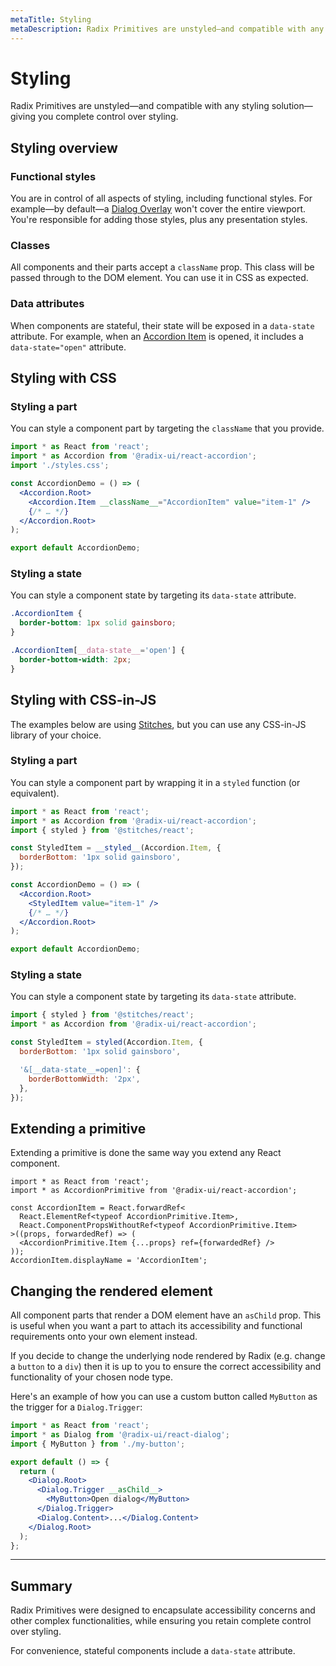 ```yaml
---
metaTitle: Styling
metaDescription: Radix Primitives are unstyled—and compatible with any styling solution—giving you complete control over styling.
---
```


# Styling

<Description>
  Radix Primitives are unstyled—and compatible with any styling solution—giving
  you complete control over styling.
</Description>

## Styling overview

### Functional styles

You are in control of all aspects of styling, including functional styles. For example—by default—a [Dialog Overlay](../components/dialog) won't cover the entire viewport. You're responsible for adding those styles, plus any presentation styles.

### Classes

All components and their parts accept a `className` prop. This class will be passed through to the DOM element. You can use it in CSS as expected.

### Data attributes

When components are stateful, their state will be exposed in a `data-state` attribute. For example, when an [Accordion Item](../components/accordion) is opened, it includes a `data-state="open"` attribute.

## Styling with CSS

### Styling a part

You can style a component part by targeting the `className` that you provide.

```jsx line=3,7
import * as React from 'react';
import * as Accordion from '@radix-ui/react-accordion';
import './styles.css';

const AccordionDemo = () => (
  <Accordion.Root>
    <Accordion.Item __className__="AccordionItem" value="item-1" />
    {/* … */}
  </Accordion.Root>
);

export default AccordionDemo;
```

### Styling a state

You can style a component state by targeting its `data-state` attribute.

```css
.AccordionItem {
  border-bottom: 1px solid gainsboro;
}

.AccordionItem[__data-state__='open'] {
  border-bottom-width: 2px;
}
```

## Styling with CSS-in-JS

The examples below are using [Stitches](https://stitches.dev), but you can use any CSS-in-JS library of your choice.

### Styling a part

You can style a component part by wrapping it in a `styled` function (or equivalent).

```jsx line=5-7,11
import * as React from 'react';
import * as Accordion from '@radix-ui/react-accordion';
import { styled } from '@stitches/react';

const StyledItem = __styled__(Accordion.Item, {
  borderBottom: '1px solid gainsboro',
});

const AccordionDemo = () => (
  <Accordion.Root>
    <StyledItem value="item-1" />
    {/* … */}
  </Accordion.Root>
);

export default AccordionDemo;
```

### Styling a state

You can style a component state by targeting its `data-state` attribute.

```jsx
import { styled } from '@stitches/react';
import * as Accordion from '@radix-ui/react-accordion';

const StyledItem = styled(Accordion.Item, {
  borderBottom: '1px solid gainsboro',

  '&[__data-state__=open]': {
    borderBottomWidth: '2px',
  },
});
```

## Extending a primitive

Extending a primitive is done the same way you extend any React component.

```tsx
import * as React from 'react';
import * as AccordionPrimitive from '@radix-ui/react-accordion';

const AccordionItem = React.forwardRef<
  React.ElementRef<typeof AccordionPrimitive.Item>,
  React.ComponentPropsWithoutRef<typeof AccordionPrimitive.Item>
>((props, forwardedRef) => (
  <AccordionPrimitive.Item {...props} ref={forwardedRef} />
));
AccordionItem.displayName = 'AccordionItem';
```

## Changing the rendered element

All component parts that render a DOM element have an `asChild` prop. This is useful when you want a part to attach its accessibility and functional requirements onto your own element instead.

If you decide to change the underlying node rendered by Radix (e.g. change a `button` to a `div`) then it is up to you to ensure the correct accessibility and functionality of your chosen node type.

Here's an example of how you can use a custom button called `MyButton` as the trigger for a `Dialog.Trigger`:

```jsx
import * as React from 'react';
import * as Dialog from '@radix-ui/react-dialog';
import { MyButton } from './my-button';

export default () => {
  return (
    <Dialog.Root>
      <Dialog.Trigger __asChild__>
        <MyButton>Open dialog</MyButton>
      </Dialog.Trigger>
      <Dialog.Content>...</Dialog.Content>
    </Dialog.Root>
  );
};
```

---

## Summary

Radix Primitives were designed to encapsulate accessibility concerns and other complex functionalities, while ensuring you retain complete control over styling.

For convenience, stateful components include a `data-state` attribute.
